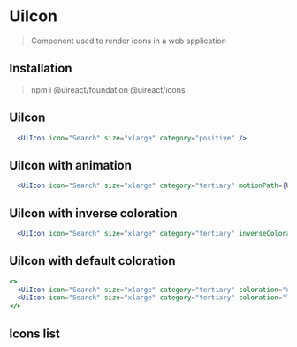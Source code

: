 

# UiIcon

<Metadata packageName='icons' packageJson={packageJson} />

> Component used to render icons in a web application

## Installation

> npm i @uireact/foundation @uireact/icons

## UiIcon

```jsx live scope={{UiIcon}}
  <UiIcon icon="Search" size="xlarge" category="positive" />
```
## UiIcon with animation

```jsx live scope={{UiIcon, UiReactSvgDraw}}
  <UiIcon icon="Search" size="xlarge" category="tertiary" motionPath={UiReactSvgDraw} />
```

## UiIcon with inverse coloration

```jsx live scope={{UiIcon}}
  <UiIcon icon="Search" size="xlarge" category="tertiary" inverseColoration />
```

## UiIcon with default coloration

```jsx live scope={{UiIcon}}
<>
  <UiIcon icon="Search" size="xlarge" category="tertiary" coloration="dark" /> Always render DARK coloration <br />
  <UiIcon icon="Search" size="xlarge" category="tertiary" coloration="light" /> Always render LIGHT coloration
</>
```

## Icons list

<IconsList />
